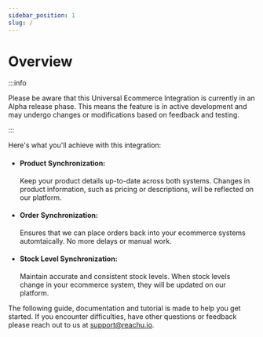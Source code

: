 ```yaml
---
sidebar_position: 1
slug: /
---
```


# Overview

:::info

Please be aware that this Universal Ecommerce Integration is currently in an
Alpha release phase. This means the feature is in active development and may
undergo changes or modifications based on feedback and testing.

:::

Here's what you'll achieve with this integration:

- #### Product Synchronization:

  Keep your product details up-to-date across both systems. Changes in product
  information, such as pricing or descriptions, will be reflected on our
  platform.

- #### Order Synchronization:

  Ensures that we can place orders back into your ecommerce systems
  automtaically. No more delays or manual work.

- #### Stock Level Synchronization:
  Maintain accurate and consistent stock levels. When stock levels change in
  your ecommerce system, they will be updated on our platform.

The following guide, documentation and tutorial is made to help you get started.
If you encounter difficulties, have other questions or feedback please reach out
to us at [support@reachu.io](support@reachu.io).


<GuidesSection className="two-cols" elements={elements} />
